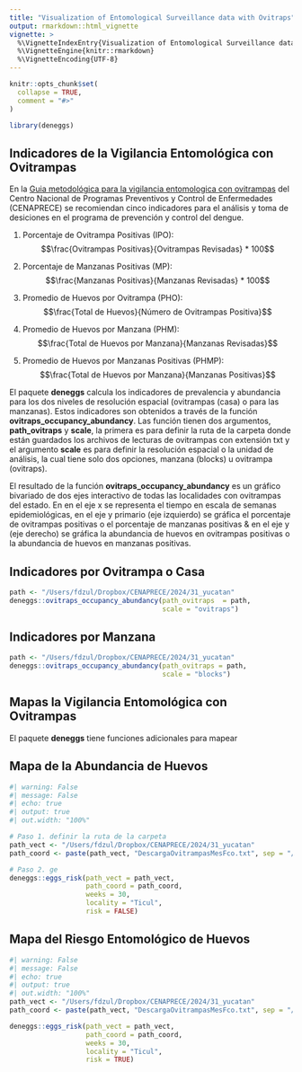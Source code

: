 ```yaml
---
title: "Visualization of Entomological Surveillance data with Ovitraps"
output: rmarkdown::html_vignette
vignette: >
  %\VignetteIndexEntry{Visualization of Entomological Surveillance data with Ovitraps}
  %\VignetteEngine{knitr::rmarkdown}
  %\VignetteEncoding{UTF-8}
---
```


```r
knitr::opts_chunk$set(
  collapse = TRUE,
  comment = "#>"
)
```

```r
library(deneggs)
```


## Indicadores de la Vigilancia Entomológica con Ovitrampas

En la [Guia metodológica para la vigilancia entomologica con ovitrampas](https://www.gob.mx/cms/uploads/attachment/file/598092/Guia_Metodologica_para_Vigilancia_Entomologica_con_Ovitrampas_compressed.pdf) del Centro Nacional de Programas Preventivos y Control de Enfermedades (CENAPRECE) se recomiendan cinco indicadores para el análisis y toma de desiciones en el programa de prevención y control del dengue. 

  1) Porcentaje de Ovitrampa Positivas (IPO): $$\frac{Ovitrampas Positivas}{Ovitrampas Revisadas} * 100$$

  2) Porcentaje de Manzanas Positivas (MP): $$\frac{Manzanas Positivas}{Manzanas Revisadas} * 100$$
  
  3) Promedio de Huevos por Ovitrampa (PHO): $$\frac{Total de Huevos}{Número de Ovitrampas Positiva}$$

  4) Promedio de Huevos por Manzana (PHM): $$\frac{Total de Huevos por Manzana}{Manzanas Revisadas}$$

  5) Promedio de Huevos por Manzanas Positivas (PHMP): $$\frac{Total de Huevos por Manzana}{Manzanas Positivas}$$


El paquete **deneggs** calcula los indicadores de prevalencia y abundancia para los dos niveles de resolución espacial (ovitrampas (casa) o para las manzanas). Estos indicadores son obtenidos a través de la función **ovitraps_occupancy_abundancy**. Las función tienen dos argumentos, **path_ovitraps** y **scale**, la primera es para definir la ruta de la carpeta donde están guardados los archivos de lecturas de ovitrampas con extensión txt y el argumento **scale** es para definir la resolución espacial o la unidad de análisis, la cual tiene solo dos opciones, manzana (blocks) u ovitrampa (ovitraps).

El resultado de la función **ovitraps_occupancy_abundancy** es un gráfico bivariado de dos ejes interactivo de todas las localidades con ovitrampas del estado. En en el eje x se representa el tiempo en escala de semanas epidemiológicas, en el eje y primario (eje izquierdo) se gráfica el porcentaje de ovitrampas positivas o el porcentaje de manzanas positivas & en el eje y (eje derecho) se gráfica la abundancia de huevos en ovitrampas positivas o la abundancia de huevos en manzanas positivas.



## Indicadores por Ovitrampa o Casa
```r
path <- "/Users/fdzul/Dropbox/CENAPRECE/2024/31_yucatan"
deneggs::ovitraps_occupancy_abundancy(path_ovitraps  = path,
                                      scale = "ovitraps")
```


## Indicadores por Manzana

```r
path <- "/Users/fdzul/Dropbox/CENAPRECE/2024/31_yucatan"
deneggs::ovitraps_occupancy_abundancy(path_ovitraps = path,
                                      scale = "blocks")
```


## Mapas la Vigilancia Entomológica con Ovitrampas

El paquete **deneggs** tiene funciones adicionales para mapear


## Mapa de la Abundancia de Huevos
```r
#| warning: False
#| message: False
#| echo: true
#| output: true
#| out.width: "100%"

# Paso 1. definir la ruta de la carpeta
path_vect <- "/Users/fdzul/Dropbox/CENAPRECE/2024/31_yucatan"
path_coord <- paste(path_vect, "DescargaOvitrampasMesFco.txt", sep = "/")

# Paso 2. ge
deneggs::eggs_risk(path_vect = path_vect,
                   path_coord = path_coord,
                   weeks = 30,
                   locality = "Ticul",
                   risk = FALSE)
```


## Mapa del Riesgo Entomológico de Huevos

```r
#| warning: False
#| message: False
#| echo: true
#| output: true
#| out.width: "100%"
path_vect <- "/Users/fdzul/Dropbox/CENAPRECE/2024/31_yucatan"
path_coord <- paste(path_vect, "DescargaOvitrampasMesFco.txt", sep = "/")

deneggs::eggs_risk(path_vect = path_vect,
                   path_coord = path_coord,
                   weeks = 30,
                   locality = "Ticul",
                   risk = TRUE)
```


